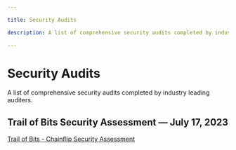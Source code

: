 ```yaml
---

title: Security Audits

description: A list of comprehensive security audits completed by industry leading auditers.

---
```


# Security Audits

A list of comprehensive security audits completed by industry leading auditers.

## Trail of Bits Security Assessment — July 17, 2023

[Trail of Bits - Chainflip Security Assessment](https://github.com/trailofbits/publications/blob/master/reviews/2023-04-chainflip-securityreview.pdf)
